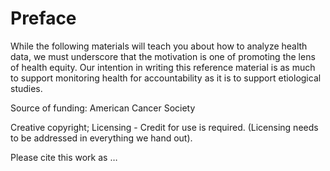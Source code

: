 # Preface {#preface}

While the following materials will teach you about how to analyze health data,
we must underscore that the motivation is one of promoting the lens of health
equity. Our intention in writing this reference material is as much to support
monitoring health for accountability as it is to support etiological studies.

<!-- TODO: --> 
<!-- Incorporate this paragraph/idea: --> 
<!-- Depending on your skill-level, there are different ways to benefit from this book. ...
--> 

Source of funding: American Cancer Society

Creative copyright; Licensing - Credit for use is required. 
(Licensing needs to be addressed in everything we hand out).

Please cite this work as ... 